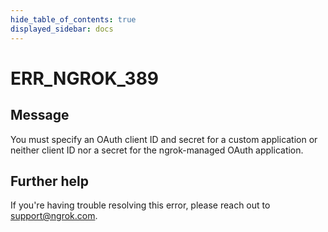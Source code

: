 ```yaml
---
hide_table_of_contents: true
displayed_sidebar: docs
---
```



# ERR_NGROK_389

## Message

You must specify an OAuth client ID and secret for a custom application or neither client ID nor a secret for the ngrok-managed OAuth application.

<ErrorDetails error="err_ngrok_389" />

## Further help

If you're having trouble resolving this error, please reach out to [support@ngrok.com](mailto:support@ngrok.com?subject=Help%20with%20ERR_NGROK_389).
